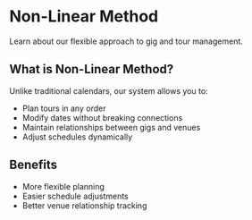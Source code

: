 # Non-Linear Method

Learn about our flexible approach to gig and tour management.

## What is Non-Linear Method?

Unlike traditional calendars, our system allows you to:
- Plan tours in any order
- Modify dates without breaking connections
- Maintain relationships between gigs and venues
- Adjust schedules dynamically

## Benefits

- More flexible planning
- Easier schedule adjustments
- Better venue relationship tracking 